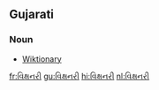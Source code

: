 ==Gujarati==

===Noun===

* [[Wiktionary]]

[[fr:વિક્ષનરી]]
[[gu:વિક્ષનરી]]
[[hi:વિક્ષનરી]]
[[nl:વિક્ષનરી]]